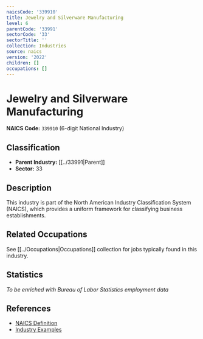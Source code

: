 ```yaml
---
naicsCode: '339910'
title: Jewelry and Silverware Manufacturing
level: 6
parentCode: '33991'
sectorCode: '33'
sectorTitle: ''
collection: Industries
source: naics
version: '2022'
children: []
occupations: []
---
```

# Jewelry and Silverware Manufacturing

**NAICS Code:** `339910` (6-digit National Industry)

## Classification

- **Parent Industry:** [[../33991|Parent]]
- **Sector:** 33

## Description

This industry is part of the North American Industry Classification System (NAICS), which provides a uniform framework for classifying business establishments.

## Related Occupations

See [[../Occupations|Occupations]] collection for jobs typically found in this industry.

## Statistics

*To be enriched with Bureau of Labor Statistics employment data*

## References

- [NAICS Definition](https://www.census.gov/naics/)
- [Industry Examples](https://www.census.gov/naics/2022NAICS/)
